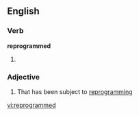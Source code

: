 ==English==

===Verb===
'''reprogrammed'''

# {{past of|reprogram}}

===Adjective===
{{en-adj}}

# That has been subject to [[reprogramming]]

{{anagrams:en/adeegmmoprrr}}
[[vi:reprogrammed]]